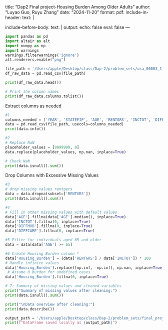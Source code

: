 title: "Dap2 Final project-Housing Burden Among Older Adults"
author: "Luyao Guo, Ruyu Zhang"
date: "2024-11-20"
format: 
  pdf:
    include-in-header: 
       text: |
         \usepackage{fvextra}
         \DefineVerbatimEnvironment{Highlighting}{Verbatim}{breaklines,commandchars=\\\{\}}
include-before-body:
  text: |
    \RecustomVerbatimEnvironment{verbatim}{Verbatim}{
      showspaces = false,
      showtabs = false,
      breaksymbolleft={},
      breaklines
    }
output:
  echo: false
  eval: false
---

```python
import pandas as pd
import altair as alt
import numpy as np
import warnings
warnings.filterwarnings('ignore')
alt.renderers.enable("png")

```

```python
file_path = '/Users/apple/Desktop/class/Dap-2/problem_sets/usa_00003_1.csv'
df_raw_data = pd.read_csv(file_path)
```
```python
print(df_raw_data.head())

# Print the column names
print(df_raw_data.columns.tolist())
```


Extract columns as needed
```python
#1
columns_needed = ['YEAR', 'STATEFIP', 'AGE', 'RENTGRS', 'INCTOT', 'DIFFMOB', 'DIFFCARE']
data = pd.read_csv(file_path, usecols=columns_needed)
print(data.info())
```

```python
#2
# Replace NaN
placeholder_values = [9999999, 0]
data.replace(placeholder_values, np.nan, inplace=True)

# Check NaN
print(data.isnull().sum())

```


 Drop Columns with Excessive Missing Values

```python
#3
# drop missing values rentgers
data = data.dropna(subset=['RENTGRS'])
print(data.isnull().sum())

#4
# Fill in other missing values with default values
data['AGE'].fillna(data['AGE'].median(), inplace=True)
data['INCTOT'].fillna(0, inplace=True)
data['DIFFMOB'].fillna(0, inplace=True)
data['DIFFCARE'].fillna(0, inplace=True)

#5 Filter for individuals aged 65 and older
data = data[data['AGE'] >= 65]

#6 Create Housing Burden column *
data['Housing_Burden'] = (data['RENTGRS'] / data['INCTOT']) * 100
# Handle infinite values
data['Housing_Burden'].replace([np.inf, -np.inf], np.nan, inplace=True)  
 # Assume 0 burden for undefined cases
data['Housing_Burden'].fillna(0, inplace=True) 

# 7: Summary of missing values and cleaned variables
print("Summary of missing values after cleaning:")
print(data.isnull().sum())

print("\nData overview after cleaning:")
print(data.describe())

```

```python
output_path = '/Users/apple/Desktop/class/Dap-2/problem_sets/final_project/cleaned_data.csv'
print(f"DataFrame saved locally as {output_path}")
```

